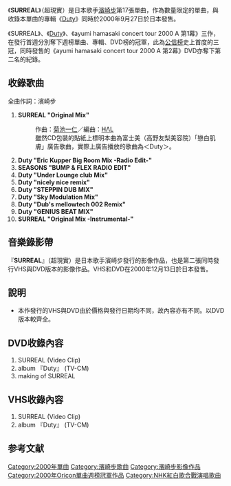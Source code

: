 {{unreferenced|time=2019-09-14T00:08:39+00:00}}
{{Single infobox
| Name           = SURREAL<br /><small>超現實</small>
| Cover          = SURREAL.png
| Artist         = [[濱崎步|濱崎步]]
| Album          = [[Duty|Duty]]
| A-side         = SURREAL
| B-side         = 
| Released       = 2000年9月27日
| Format         = [[CD|CD]]、[[DVD|DVD]]、[[VHS|VHS]]
| Recorded       = 
| Genre          = [[日本流行音樂|日本流行音樂]]
| Length         = 55分46秒
| Label          = [[avex_trax|avex trax]]
| Writer         = [[濱崎步|濱崎步]]<br />[[菊池一仁|菊池一仁]]
| Producer       = 松浦勝人
| Certification  = 
| Chart position = *週間最高1名（[[Oricon|Oricon]]）
* 2000年10月度月間第3名（Oricon）
* 2000年度年間第60名（Oricon）
| Last single= [[SEASONS|SEASONS]]<br />（2000年）
| This single= '''SURREAL'''<br />（2000年）
| Next single= [[AUDIENCE|AUDIENCE]]<br />（2000年）
}}

《'''SURREAL'''》（超現實）是日本歌手[[濱崎步|濱崎步]]第17張單曲，作為數量限定的單曲，與收錄本單曲的專輯《[[Duty|Duty]]》同時於2000年9月27日於日本發售。

《SURREAL》、《[[Duty|Duty]]》、《ayumi hamasaki concert tour 2000 A 第1幕》三作，在發行首週分別奪下週榜單曲、專輯、DVD榜的冠軍，此為[[公信榜|公信榜]]史上首度的三冠，同時發售的《ayumi hamasaki concert tour 2000 A 第2幕》DVD亦奪下第二名的紀錄。

== 收錄歌曲 ==
全曲作詞：濱崎步
# '''SURREAL "Original Mix"'''
#:作曲：[[菊池一仁|菊池一仁]]／編曲：[[HΛL|HΛL]]
#: 雖然CD包裝的貼紙上標明本曲為富士美（高野友梨美容院）「戀白肌膚」廣告歌曲，實際上廣告播放的歌曲為＜Duty＞。
# '''Duty "Eric Kupper Big Room Mix -Radio Edit-"'''
# '''SEASONS "BUMP & FLEX RADIO EDIT"'''
# '''Duty "Under Lounge club Mix"'''
# '''Duty "nicely nice remix"'''
# '''Duty "STEPPIN DUB MIX"'''
# '''Duty "Sky Modulation Mix"'''
# '''Duty "Dub's mellowtech 002 Remix"'''
# '''Duty "GENIUS BEAT MIX"'''
# '''SURREAL "Original Mix -Instrumental-"'''

== 音樂錄影帶 ==
{{Infobox Album
| Name           = SURREAL
| Type           = video
| Artist         = [[濱崎步|濱崎步]]
| Released       = 2000年12月13日
| Recorded       = 
| Genre          = [[J-POP|J-POP]]
| Length         = 
| Label          = [[avex_trax|avex trax]]
| Producer       = 松浦勝人
| Reviews        = 
| Chart position = 
| Certification  = 
| Last album     = [[ayumi_hamasaki_concert_tour_2000_A_第1幕|ayumi hamasaki concert tour 2000 A 第1幕]]<br/>[[ayumi_hamasaki_concert_tour_2000_A_第2幕|ayumi hamasaki concert tour 2000 A 第2幕]]<br/>（2000年）
| This album     = '''SURREAL'''<br/>（2000年）
| Next album     = [[M_(濱崎步單曲)|M]]<br/>（2001年）
}}

『'''SURREAL'''』（超現實）是日本歌手濱崎步發行的影像作品，也是第二張同時發行VHS與DVD版本的影像作品。VHS和DVD在2000年12月13日於日本發售。

== 說明 ==
* 本作發行的VHS與DVD由於價格與發行日期均不同，故內容亦有不同。以DVD版本較齊全。

== DVD收錄內容 ==
# SURREAL (Video Clip)
# album 『Duty』 (TV-CM)
# making of SURREAL

== VHS收錄內容 ==
# SURREAL (Video Clip)
# album 『Duty』 (TV-CM)

==参考文献==
{{reflist}}

{{Ayumi Hamasaki singles}}
{{Oricon單曲週榜冠軍 (2000年)|2000年10月9日}}

[[Category:2000年單曲|Category:2000年單曲]]
[[Category:濱崎步歌曲|Category:濱崎步歌曲]]
[[Category:濱崎步影像作品|Category:濱崎步影像作品]]
[[Category:2000年Oricon單曲週榜冠軍作品|Category:2000年Oricon單曲週榜冠軍作品]]
[[Category:NHK紅白歌合戰演唱歌曲|Category:NHK紅白歌合戰演唱歌曲]]